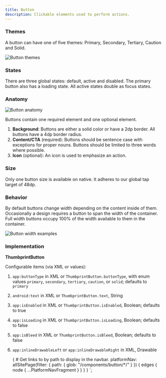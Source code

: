 ```yaml
---
title: Button
description: Clickable elements used to perform actions.
---
```



<ComponentHeader data={props.data} />

### Themes

A button can have one of five themes: Primary, Secondary, Tertiary, Caution and Solid.

![Button themes](/img/button_states.png 'Button themes')

### States

There are three global states: default, active and disabled. The primary button also has a loading state. All active states double as focus states.

### Anatomy

![Button anatomy](/img/button_anatomy.png 'Button anatomy')

Buttons contain one required element and one optional element.

1. **Background**: Buttons are either a solid color or have a 2dp border. All buttons have a 4dp border radius.
2. **Content/CTA** (required): Buttons should be sentence case with exceptions for proper nouns. Buttons should be limited to three words where possible.
3. **Icon** (optional): An icon is used to emphasize an action.

### Size

Only one button size is available on native. It adheres to our global tap target of 48dp.

### Behavior

By default buttons change width depending on the content inside of them. Occasionally a design requires a button to span the width of the container. Full width buttons occupy 100% of the width available to them in the container.

![Button width examples](/img/button_widths.png 'Button width examples')

### Implementation

**ThumbprintButton**

Configurable items (via XML or values):

1. `app:buttonType` in XML or `ThumbprintButton.buttonType`, with enum values `primary`, `secondary`, `tertiary`, `caution`, or `solid`; defaults to `primary`
2. `android:text` in XML or `ThumbprintButton.text`, String
3. `app:isEnabled` in XML or `ThumbprintButton.isEnabled`, Boolean; defaults to true
4. `app:isLoading` in XML or `ThumbprintButton.isLoading`, Boolean; defaults to false
5. `app:isBleed` in XML or `ThumbprintButton.isBleed`, Boolean; defaults to false
6. `app:inlineDrawableLeft` or `app:inlineDrawableRight` in XML, Drawable

    {
        # Get links to by path to display in the navbar.
        platformNav: allSitePage(filter: { path: { glob: "/components/button/*/" } }) {
            edges {
                node {
                    ...PlatformNavFragment
                }
            }
        }
    }
`;
